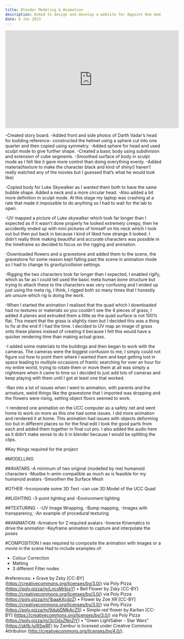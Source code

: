 ---
title: Blender Modeling & Animation
description: Asked to design and develop a website for Appoint One mediation services
date: 6 Jan 2023
---

<iframe
  width="560"
  height="315"
  src="https://www.youtube.com/watch?v=t0exTEmsqt8&ab_channel=Melanie.K8"
  title="Blender Animation - Starwars"
  frameborder="0"
  allowfullscreen
></iframe>

-Created story board.
-Added front and side photos of Darth Vadar’s head for building reference- constructed the helmet using a sphere cut into one quarter and then copied using symmetry.
-Added sphere for head and used sculpt mode to give further shape.
-Created a basic body using subdivision and extension of cube segments.
-Smoothed surface of body in sculpt mode as I felt like it gave more control than doing everything evenly.
-Added material/texture to make the character black and kind of shiny(I haven’t really watched any of the movies but I guessed that’s what he would look like)

-Copied body for Luke Skywalker as I wanted them both to have the same bubble shape. Added a neck and a more circular head.
-Also added a bit more definition in sculpt mode. At this stage my laptop was crashing at a rate that made it impossible to do anything so I had to wait for the lab to open.

-UV mapped a picture of Luke skywalker which took far longer than I expected as if it wasn’t done properly he looked extremely creepy, then he accidently ended up with mini pictures of himself on his neck which I took out but then put back in because I kind of liked how strange it looked. I didn’t really think making beautiful and accurate characters was possible in the timeframe so decided to focus on the rigging and animation.

-Downloaded flowers and a gravestone and added them to the scene, the gravestone for some reason kept falling past the scene in animation mode so I had to change its gravity/collision settings.

-Rigging the two characters took far longer than I expected, I enabled rigify, which as far as I could tell used the basic meta human bone structure but trying to attach these to the characters was very confusing and I ended up just using the meta rig, I think, I rigged both so many times that I honestly am unsure which rig is doing the work. 

-When I started the animation I realised that the quad which I downloaded had no textures or materials so you couldn’t see the 4 pieces of grass, I added 4 planes and extruded them a little as the quad surface is not 100% flat. This meant that the grass is slightly risen but I decided this was a thing to fix at the end if I had the time. I decided to UV map an image of grass onto these planes instead of creating it because I felt this would have a quicker rendering time than making actual grass.

-I added some materials to the buildings and then began to work with the cameras. The cameras were the biggest confusion to me, I simply could not figure out how to point them where I wanted them and kept getting lost in space leading to multiple occasions of frantic searching for over an hour for my entire world, trying to rotate them or move them at all was simply a nightmare when it came to time so I decided to just add lots of cameras and keep playing with them until I got at least one that worked.

-Ran into a lot of issues when I went to animation, with parents and the armature, weird things like the gravestone that I imported was dropping and the flowers were rising, setting object floors seemed to work.

-I rendered one animation on the UCC computer as a safety net and went home to work on more as this one had some issues. I did more animation and rendered it at home. This animation had issues with objects deforming too but in different places so for the final edit I took the good parts from each and added them together in final cut pro. I also added the audio here as it didn’t make sense to do it in blender because I would be splitting the clips.

#Key things required for the project


#MODELLING

##AVATARS
-A minimum of two original (modelled by me) humanoid characters
-Mustbe h-anim compatible as much as is feasible for my humanoid avatars
-Smoothen the Surface Mesh

#OTHER
-Incorporate some 3D Text
-can use 3D Model of the UCC Quad 

##LIGHTING
-3-point lighting and
-Environment lighting

##TEXTURING -
-UV Image Wrapping,
-Bump mapping,
-Images with transparency,
-An example of procedural texturing

##ANIMATION
-Armature for 2 required avatars
-Inverse Kinematics to drive the animation
-Keyframe animation to capture and interpolate the poses

#COMPOSITION
I was required to composite the animation with images or a movie in the scene
Had to include examples of:
- Colour Correction
- Matting
- 3 different Filter nodes

#references:
•	Grave by Zsky [CC-BY] (https://creativecommons.org/licenses/by/3.0/) via Poly Pizza (https://poly.pizza/m/LncsMrbixY)
•	Bell Flower by Zsky [CC-BY] (https://creativecommons.org/licenses/by/3.0/) via Poly Pizza (https://poly.pizza/m/1baaAXcdzZ)
•	Flower by Zoe XR [CC-BY] (https://creativecommons.org/licenses/by/3.0/) via Poly Pizza (https://poly.pizza/m/9dubDMkAcZ5)
•	Simple red flower by Karlien [CC-BY] (https://creativecommons.org/licenses/by/3.0/) via Poly Pizza (https://poly.pizza/m/3cOdxZNnZjY)
•	"Green LightSaber - Star Wars" (https://skfb.ly/6SwRF) by Zambur is licensed under Creative Commons Attribution (http://creativecommons.org/licenses/by/4.0/).
